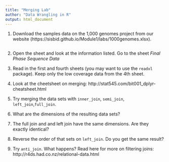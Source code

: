 ---
title: "Merging Lab"
author: "Data Wrangling in R"
output: html_document
---

1. Download the samples data on the 1,000 genomes project from our website (https://sisbid.github.io/Module1/labs/1000genomes.xlsx).

```{r}

```

2. Open the sheet and look at the information listed. Go to the sheet *Final Phase Sequence Data*

3. Read in the first and fourth sheets (you may want to use the `readxl` package). Keep only the low coverage data from the 4th sheet. 

4. Look at the cheetsheet on merging:  http://stat545.com/bit001_dplyr-cheatsheet.html


5. Try merging the data sets with `inner_join`, `semi_join`, `left_join`,`full_join`. 

6. What are the dimensions of the resulting data sets? 

7. The full join and and left join have the same dimensions. Are they exactly identical? 

8. Reverse the order of that sets on `left_join`. Do you get the same result? 

9. Try `anti_join`. What happens? Read here for more on filtering joins: http://r4ds.had.co.nz/relational-data.html
